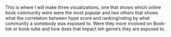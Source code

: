 This is where I will make three visualizations, one that shows which online book community were were the most popular and two others that shows what the correlation between hype score and ranking/rating by what community a somebody was exposed to. Were they more involved on Book-tok or book-tube and how does that impact teh genre's they are exposed to. 